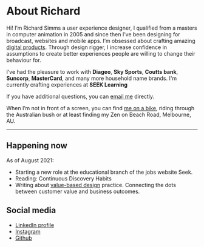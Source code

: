 <Seo
  title="About"
  description="I’m Richard Simms a user experience designer,I increase confidence in assumptions to create better experiences to make amazing digital products."
/>

# About Richard

Hi! I’m Richard Simms a user experience designer, I qualified from a masters in computer animation in 2005 and since then I’ve been designing for broadcast, websites and mobile apps. I’m obsessed about crafting amazing [digital products](/casestudies). Through design rigger, I increase confidence in assumptions to create better experiences people are willing to change their behaviour for.

I’ve had the pleasure to work with <b>Diageo</b>, <b>Sky Sports</b>, <b>Coutts bank</b>, <b>Suncorp</b>, <b>MasterCard</b>, and many more household name brands. I'm currently crafting experiences at <b>SEEK Learning</b>

If you have additional questions, you can <a href="mailto:&#x72;&#x69;&#x63;&#x68;&#x61;&#x72;&#x64;@&#x72;&#x73;&#x69;&#x6d;&#x6d;&#x73;.&#x63;&#x6f;&#x6d;">email me</a> directly.

When I’m not in front of a screen, you can find [me on a bike](https://www.strava.com/athletes/12283677), riding through the Australian bush or at least finding my Zen on Beach Road, Melbourne, AU.

----
## Happening now

As of August 2021:
- Starting a new role at the educational branch of the jobs website Seek.
- Reading: Continuous Discovery Habits
- Writing about <a aria-label="View article on value-based design" href="https://vbd.substack.com/">value-based design</a> practice. Connecting the dots between customer value and business outcomes.

## Social media

- [LinkedIn profile](https://www.linkedin.com/in/richardsimms)
- [Instagram](https://www.instagram.com/richardsimms)
- [Github](https://github.com/richardsimms/)